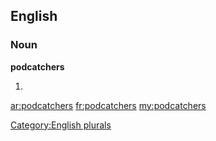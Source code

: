 ==English==

===Noun===
'''podcatchers'''

# {{plural of|[[podcatcher]]}}

[[Category:English plurals]]

[[ar:podcatchers]]
[[fr:podcatchers]]
[[my:podcatchers]]